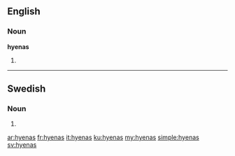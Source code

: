 ==English==

===Noun===
'''hyenas'''

# {{plural of|[[hyena]]}}

----

==Swedish==

===Noun===
{{head|sv|noun form}}

# {{sv-noun-form-indef-gen|hyena}}

[[ar:hyenas]]
[[fr:hyenas]]
[[it:hyenas]]
[[ku:hyenas]]
[[my:hyenas]]
[[simple:hyenas]]
[[sv:hyenas]]